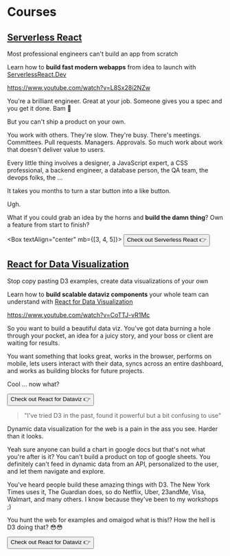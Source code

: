 
# Courses

## [Serverless React](https://serverlessreact.dev)

Most professional engineers can't build an app from scratch

Learn how to **build fast modern webapps** from idea to launch with [ServerlessReact.Dev](https://serverlessreact.dev)

https://www.youtube.com/watch?v=L8Sx28i2NZw

You're a brilliant engineer. Great at your job. Someone gives you a spec and you get it done. Bam 💪

But you can't ship a product on your own.

You work with others. They're slow. They're busy. There's meetings. Committees. Pull requests. Managers. Approvals. So much work about work that doesn't deliver value to users.

Every little thing involves a designer, a JavaScript expert, a CSS professional, a backend engineer, a database person, the QA team, the devops folks, the ...

It takes you months to turn a star button into a like button.

Ugh.

What if you could grab an idea by the horns and **build the damn thing**? Own a feature from start to finish?

<Box textAlign="center" mb={[3, 4, 5]}>
  <Button as="a" href="https://ServerlessReact.Dev" variant="secondary">
    Check out Serverless React 👉
  </Button>
</Box>

## [React for Data Visualization](https://reactfordataviz.com)

Stop copy pasting D3 examples, create data visualizations of your own

Learn how to **build scalable dataviz components** your whole team can understand with [React for Data Visualization](https://reactfordataviz.com)

https://www.youtube.com/watch?v=CoTTJ-vR1Mc

So you want to build a beautiful data viz. You've got data burning a hole through your pocket, an idea for a juicy story, and your boss or client are waiting for results.

You want something that looks great, works in the browser, performs on mobile, lets users interact with their data, syncs across an entire dashboard, and works as building blocks for future projects.

Cool ... now what?

<Box textAlign="center">
  <Button as="a" href="https://reactfordataviz.com" variant="secondary">
    Check out React for Dataviz 👉
  </Button>
</Box>

> "I've tried D3 in the past, found it powerful but a bit confusing to use"

Dynamic data visualization for the web is a pain in the ass you see. Harder than it looks.

Yeah sure anyone can build a chart in google docs but that's not what you're after is it? You can't build a product on top of google sheets. You definitely can't feed in dynamic data from an API, personalized to the user, and let them navigate and explore.

You've heard people build these amazing things with D3. The New York Times uses it, The Guardian does, so do Netflix, Uber, 23andMe, Visa, Walmart, and many others. I know because they've been to my workshops ;)

You hunt the web for examples and omaigod what is this!? How the hell is D3 doing that? 😳😳

<Box textAlign="center">
  <Button as="a" href="https://reactfordataviz.com" variant="secondary">
    Check out React for Dataviz 👉
  </Button>
</Box>
